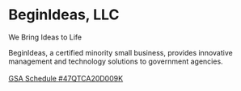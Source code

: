 # BeginIdeas, LLC

We Bring Ideas to Life

BeginIdeas, a certified minority small business, provides innovative management and technology solutions to government agencies. <br />  <br />
<a href="https://www.gsaelibrary.gsa.gov/ElibMain/contractorInfo.do?contractNumber=47QTCA20D009K&contractorName=BEGINIDEAS+LLC&executeQuery=YES" target="_blank" alt="GSA Schedule #47QTCA20D009K">GSA Schedule #47QTCA20D009K</a>
